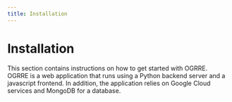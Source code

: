 ```yaml
---
title: Installation
---
```


# Installation

This section contains instructions on how to get started with OGRRE. OGRRE is a web application that runs using a Python backend server and a javascript frontend. In addition, the application relies on Google Cloud services and MongoDB for a database.

<InstallOverview/>